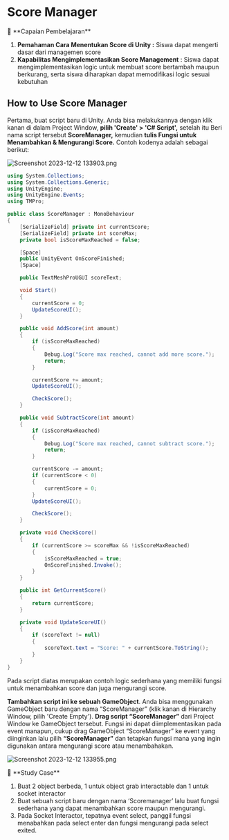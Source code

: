 # Score Manager

<aside>
📌 **Capaian Pembelajaran**

1. **Pemahaman Cara Menentukan Score di Unity :** Siswa dapat mengerti dasar dari managemen score
2. **Kapabilitas Mengimplementasikan Score Management** : Siswa dapat mengimplementasikan logic untuk membuat score bertambah maupun berkurang, serta siswa diharapkan dapat memodifikasi logic sesuai kebutuhan
</aside>

## How to Use Score Manager

Pertama, buat script baru di Unity. Anda bisa melakukannya dengan klik kanan di dalam Project Window, **pilih 'Create' > 'C# Script',** setelah itu Beri nama script tersebut **ScoreManager,** kemudian **tulis Fungsi untuk Menambahkan & Mengurangi Score.** Contoh kodenya adalah sebagai berikut:

![Screenshot 2023-12-12 133903.png](https://prod-files-secure.s3.us-west-2.amazonaws.com/6ab59f96-5651-42d9-b147-b6276ed57ed6/dcb4d48d-254e-464b-bdd5-52c9a7707d5d/Screenshot_2023-12-12_133903.png)

```csharp copy
using System.Collections;
using System.Collections.Generic;
using UnityEngine;
using UnityEngine.Events;
using TMPro;

public class ScoreManager : MonoBehaviour
{
    [SerializeField] private int currentScore;
    [SerializeField] private int scoreMax;
    private bool isScoreMaxReached = false;

    [Space]
    public UnityEvent OnScoreFinished;
    [Space]

    public TextMeshProUGUI scoreText;

    void Start()
    {
        currentScore = 0;
        UpdateScoreUI();
    }

    public void AddScore(int amount)
    {
        if (isScoreMaxReached)
        {
            Debug.Log("Score max reached, cannot add more score.");
            return;
        }

        currentScore += amount;
        UpdateScoreUI();

        CheckScore();
    }

    public void SubtractScore(int amount)
    {
        if (isScoreMaxReached)
        {
            Debug.Log("Score max reached, cannot subtract score.");
            return;
        }

        currentScore -= amount;
        if (currentScore < 0)
        {
            currentScore = 0;
        }
        UpdateScoreUI();

        CheckScore();
    }

    private void CheckScore()
    {
        if (currentScore >= scoreMax && !isScoreMaxReached)
        {
            isScoreMaxReached = true;
            OnScoreFinished.Invoke();
        }
    }

    public int GetCurrentScore()
    {
        return currentScore;
    }

    private void UpdateScoreUI()
    {
        if (scoreText != null)
        {
            scoreText.text = "Score: " + currentScore.ToString();
        }
    }
}
```

Pada script diatas merupakan contoh logic sederhana yang memiliki fungsi untuk menambahkan score dan juga mengurangi score.

**Tambahkan script ini ke sebuah GameObject**. Anda bisa menggunakan GameObject baru dengan nama “ScoreManager” (klik kanan di Hierarchy Window, pilih 'Create Empty'). **Drag script “ScoreManager”** dari Project Window ke GameObject tersebut. Fungsi ini dapat diimplementasikan pada event manapun, cukup drag GameObject “ScoreManager” ke event yang diinginkan lalu pilih **“ScoreManager”** dan tetapkan fungsi mana yang ingin digunakan antara mengurangi score atau menambahakan.

![Screenshot 2023-12-12 133955.png](https://prod-files-secure.s3.us-west-2.amazonaws.com/6ab59f96-5651-42d9-b147-b6276ed57ed6/34341561-94ea-4ab7-a48e-0a4d8ab2e1cf/Screenshot_2023-12-12_133955.png)

<aside>
🌟 **Study Case**

1. Buat 2 object berbeda, 1 untuk object  grab interactable dan 1 untuk socket interactor
2. Buat sebuah script baru dengan nama ‘Scoremanager’ lalu buat fungsi sederhana yang dapat menambahkan score maupun mengurangi.
3. Pada Socket Interactor, tepatnya event select, panggil fungsi menabahkan pada select enter dan fungsi mengurangi pada select exited.
</aside>